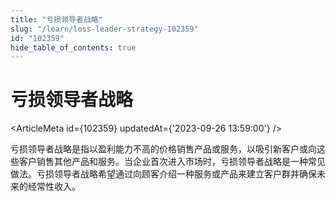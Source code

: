 ```yaml
---
title: "亏损领导者战略"
slug: "/learn/loss-leader-strategy-102359"
id: "102359"
hide_table_of_contents: true
---
```



# 亏损领导者战略

<ArticleMeta id={102359} updatedAt={'2023-09-26 13:59:00'} />
<div className='border-solid border-b border-t-0 my-4 border-[var(--ifm-color-gray-300)]' />

亏损领导者战略是指以盈利能力不高的价格销售产品或服务，以吸引新客户或向这些客户销售其他产品和服务。当企业首次进入市场时，亏损领导者战略是一种常见做法。亏损领导者战略希望通过向顾客介绍一种服务或产品来建立客户群并确保未来的经常性收入。
